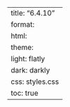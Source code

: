 ---
title: "6.4.10"
format:
    html:
        theme:
            light: flatly
            dark: darkly
        css: styles.css
        toc: true
---